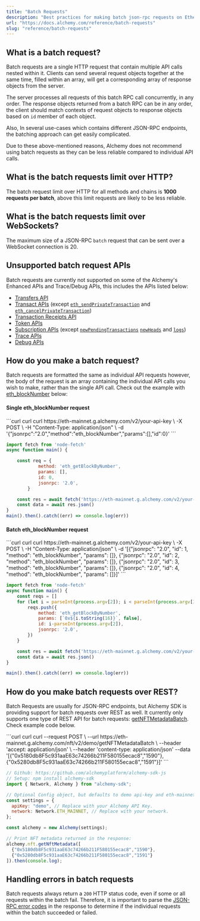 ```yaml
---
title: "Batch Requests"
description: "Best practices for making batch json-rpc requests on Ethereum, Polygon, Optimism, and Arbitrum."
url: "https://docs.alchemy.com/reference/batch-requests"
slug: "reference/batch-requests"
---
```



## What is a batch request?

Batch requests are a single HTTP request that contain multiple API calls nested within it. Clients can send several request objects together at the same time, filled within an array, will get a corresponding array of response objects from the server.

The server processes all requests of this batch RPC call concurrently, in any order. The response objects returned from a batch RPC can be in any order, the client should match contexts of request objects to response objects based on `id` member of each object.

Also, In several use-cases which contains different JSON-RPC endpoints, the batching approach can get easily complicated.

Due to these above-mentioned reasons, Alchemy does not recommend using batch requests as they can be less reliable compared to individual API calls.

## What is the batch requests limit over HTTP?

The batch request limit over HTTP for all methods and chains is **1000 requests per batch**, above this limit requests are likely to be less reliable.

## What is the batch requests limit over WebSockets?

The maximum size of a JSON-RPC `batch` request that can be sent over a WebSocket connection is 20.

## Unsupported batch request APIs

Batch requests are currently not supported on some of the Alchemy's Enhanced APIs and Trace/Debug APIs, this includes the APIs listed below:

* [Transfers API](/reference/transfers-api-quickstart)
* [Transact APIs](/reference/transact-api-quickstart) (except [`eth_sendPrivateTransaction`](/reference/eth-sendprivatetransaction) and [`eth_cancelPrivateTransaction`](/reference/eth-cancelprivatetransaction))
* [Transaction Receipts API](/reference/transaction-receipts-endpoints)
* [Token APIs](/reference/token-api-quickstart)
* [Subscription APIs](/reference/subscription-api) (except [`newPendingTransactions`](/reference/newpendingtransactions) [`newHeads`](/reference/newheads) and [`logs`](/reference/logs))
* [Trace APIs](/reference/trace-api-quickstart)
* [Debug APIs](/reference/debug-api-quickstart)

## How do you make a batch request?

Batch requests are formatted the same as individual API requests however, the body of the request is an array containing the individual API calls you wish to make, rather than the single API call. Check out the example with [eth\_blockNumber](/reference/eth-blocknumber) below:

#### Single eth\_blockNumber request

<CodeGroup>
  ```curl curl
  curl https://eth-mainnet.g.alchemy.com/v2/your-api-key \
  -X POST \
  -H "Content-Type: application/json" \
  -d '{"jsonrpc":"2.0","method":"eth_blockNumber","params":[],"id":0}'
  ```

  ```javascript Javascript
  import fetch from 'node-fetch'
  async function main() {

      const req = {
              method: 'eth_getBlockByNumber',
              params: [],
              id: 0,
              jsonrpc: '2.0',
          }

      const res = await fetch('https://eth-mainnet.g.alchemy.com/v2/your-api-key \', {method: 'POST', body: JSON.stringify(req), headers: {'Content-Type': 'application/json'}})
      const data = await res.json()
  }
  main().then().catch((err) => console.log(err))
  ```
</CodeGroup>

#### Batch eth\_blockNumber request

<CodeGroup>
  ```curl curl
  curl https://eth-mainnet.g.alchemy.com/v2/your-api-key \
  -X POST \
  -H "Content-Type: application/json" \
  -d '[{"jsonrpc": "2.0", "id": 1, "method": "eth_blockNumber", "params": []},
  {"jsonrpc": "2.0", "id": 2, "method": "eth_blockNumber", "params": []},
  {"jsonrpc": "2.0", "id": 3, "method": "eth_blockNumber", "params": []},
  {"jsonrpc": "2.0", "id": 4, "method": "eth_blockNumber", "params": []}]'
  ```

  ```javascript javascript
  import fetch from 'node-fetch'
  async function main() {
      const reqs = []
      for (let i = parseInt(process.argv[2]); i < parseInt(process.argv[3]); i++) {
          reqs.push({
              method: 'eth_getBlockByNumber',
              params: [`0x${i.toString(16)}`, false],
              id: i-parseInt(process.argv[2]),
              jsonrpc: '2.0',
          })
      }

      const res = await fetch('https://eth-mainnet.g.alchemy.com/v2/your-api-key \', {method: 'POST', body: JSON.stringify(reqs), headers: {'Content-Type': 'application/json'}})
      const data = await res.json()
  }

  main().then().catch((err) => console.log(err))
  ```
</CodeGroup>

## How do you make batch requests over REST?

Batch Requests are usually for JSON-RPC endpoints, but Alchemy SDK is providing support for batch requests over REST as well. It currently only supports one type of REST API for batch requests: [getNFTMetadataBatch](/reference/getnftmetadatabatch). Check example code below.

<CodeGroup>
  ```curl curl
  curl --request POST \
       --url https://eth-mainnet.g.alchemy.com/nft/v2/demo/getNFTMetadataBatch \
       --header 'accept: application/json' \
       --header 'content-type: application/json'
       --data '[{"0x5180db8F5c931aaE63c74266b211F580155ecac8","1590"},
       					{"0x5280db8F5c931aaE63c74266b211F580155ecac8","1591"}]'
  ```

  ```javascript javascript
  // Github: https://github.com/alchemyplatform/alchemy-sdk-js
  // Setup: npm install alchemy-sdk
  import { Network, Alchemy } from "alchemy-sdk";

  // Optional Config object, but defaults to demo api-key and eth-mainnet.
  const settings = {
    apiKey: "demo", // Replace with your Alchemy API Key.
    network: Network.ETH_MAINNET, // Replace with your network.
  };

  const alchemy = new Alchemy(settings);

  // Print NFT metadata returned in the response:
  alchemy.nft.getNftMetadata([
    {"0x5180db8F5c931aaE63c74266b211F580155ecac8","1590"},
    {"0x5280db8F5c931aaE63c74266b211F580155ecac8","1591"}
  ]).then(console.log);
  ```
</CodeGroup>

## Handling errors in batch requests

Batch requests always return a `200` HTTP status code, even if some or all requests within the batch fail. Therefore, it is important to parse the [JSON-RPC error codes](/reference/error-reference#standard-json-rpc-errors) in the response to determine if the individual requests within the batch succeeded or failed.
